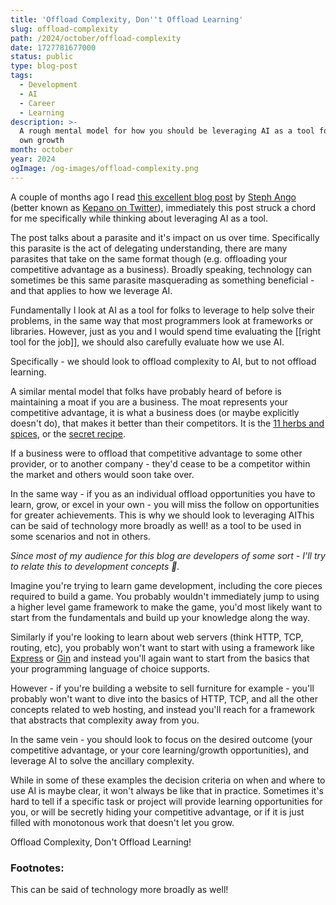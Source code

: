 ```yaml
---
title: 'Offload Complexity, Don''t Offload Learning'
slug: offload-complexity
path: /2024/october/offload-complexity
date: 1727781677000
status: public
type: blog-post
tags:
  - Development
  - AI
  - Career
  - Learning
description: >-
  A rough mental model for how you should be leveraging AI as a tool for your
  own growth
month: october
year: 2024
ogImage: /og-images/offload-complexity.png
---
```



A couple of months ago I read [this excellent blog post](https://stephango.com/understand) by [Steph Ango](https://stephango.com/) (better known as [Kepano on Twitter](https://x.com/kepano)), immediately this post struck a chord for me specifically while thinking about leveraging AI as a tool.

The post talks about a parasite and it's impact on us over time. Specifically this parasite is the act of delegating understanding, there are many parasites that take on the same format though (e.g. offloading your competitive advantage as a business). Broadly speaking, technology can sometimes be this same parasite masquerading as something beneficial - and that applies to how we leverage AI.

Fundamentally I look at AI as a tool for folks to leverage to help solve their problems, in the same way that most programmers look at frameworks or libraries. However, just as you and I would spend time evaluating the [[right tool for the job]], we should also carefully evaluate how we use AI.

Specifically - we should look to offload complexity to AI, but to not offload learning.

A similar mental model that folks have probably heard of before is maintaining a moat if you are a business. The moat represents your competitive advantage, it is what a business does (or maybe explicitly doesn't do), that makes it better than their competitors. It is the [11 herbs and spices](https://en.wikipedia.org/wiki/KFC_Original_Recipe), or the [secret recipe](https://en.wikipedia.org/wiki/Coca-Cola_formula#Secret_formula_on_display_at_World_of_Coca-Cola).

If a business were to offload that competitive advantage to some other provider, or to another company - they'd cease to be a competitor within the market and others would soon take over.

In the same way - if you as an individual offload opportunities you have to learn, grow, or excel in your own - you will miss the follow on opportunities for greater achievements. This is why we should look to leveraging AI<FootnoteRef id="1">This can be said of technology more broadly as well!</FootnoteRef> as a tool to be used in some scenarios and not in others.

*Since most of my audience for this blog are developers of some sort - I'll try to relate this to development concepts 🙂.*

Imagine you're trying to learn game development, including the core pieces required to build a game. You probably wouldn't immediately jump to using a higher level game framework to make the game, you'd most likely want to start from the fundamentals and build up your knowledge along the way.

Similarly if you're looking to learn about web servers (think HTTP, TCP, routing, etc), you probably won't want to start with using a framework like [Express](https://expressjs.com/) or [Gin](https://gin-gonic.com/) and instead you'll again want to start from the basics that your programming language of choice supports.

However - if you're building a website to sell furniture for example - you'll probably won't want to dive into the basics of HTTP, TCP, and all the other concepts related to web hosting, and instead you'll reach for a framework that abstracts that complexity away from you.

In the same vein - you should look to focus on the desired outcome (your competitive advantage, or your core learning/growth opportunities), and leverage AI to solve the ancillary complexity.

While in some of these examples the decision criteria on when and where to use AI is maybe clear, it won't always be like that in practice. Sometimes it's hard to tell if a specific task or project will provide learning opportunities for you, or will be secretly hiding your competitive advantage, or if it is just filled with monotonous work that doesn't let you grow.

<TLDR>Offload Complexity, Don't Offload Learning!</TLDR>

### Footnotes:

<Footnote id="1">This can be said of technology more broadly as well!</Footnote>

